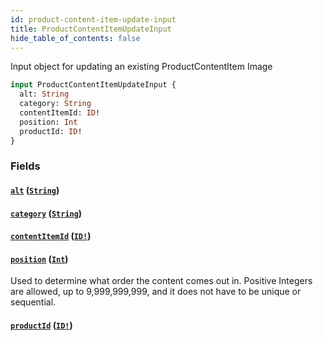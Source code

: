 ```yaml
---
id: product-content-item-update-input
title: ProductContentItemUpdateInput
hide_table_of_contents: false
---
```



Input object for updating an existing ProductContentItem Image

```graphql
input ProductContentItemUpdateInput {
  alt: String
  category: String
  contentItemId: ID!
  position: Int
  productId: ID!
}
```


### Fields

#### [`alt`](#) ([`String`](/developers/demandhq-apis/demand-api/graphql/reference/scalars/string))




#### [`category`](#) ([`String`](/developers/demandhq-apis/demand-api/graphql/reference/scalars/string))




#### [`contentItemId`](#) ([`ID!`](/developers/demandhq-apis/demand-api/graphql/reference/scalars/id))




#### [`position`](#) ([`Int`](/developers/demandhq-apis/demand-api/graphql/reference/scalars/int))

Used to determine what order the content comes out in.
Positive Integers are allowed, up to 9,999,999,999, and it does not have to be unique or sequential.


#### [`productId`](#) ([`ID!`](/developers/demandhq-apis/demand-api/graphql/reference/scalars/id))






